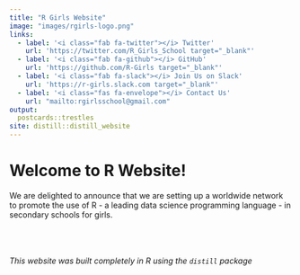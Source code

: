```yaml
---
title: "R Girls Website"
image: "images/rgirls-logo.png"
links:
  - label: '<i class="fab fa-twitter"></i> Twitter'
    url: 'https://twitter.com/R_Girls_School target="_blank"'
  - label: '<i class="fab fa-github"></i> GitHub'
    url: 'https://github.com/R-Girls target="_blank"'
  - label: '<i class="fab fa-slack"></i> Join Us on Slack' 
    url: 'https://r-girls.slack.com target="_blank"'    
  - label: '<i class="fas fa-envelope"></i> Contact Us'
    url: "mailto:rgirlsschool@gmail.com" 
output:
  postcards::trestles
site: distill::distill_website
---
```


# Welcome to R Website!
We are delighted to announce that we are setting up a worldwide network to promote the use of R - a leading data science programming language - in secondary schools for girls.



<br><br><br>
*This website was built completely in R using the `distill` package* 